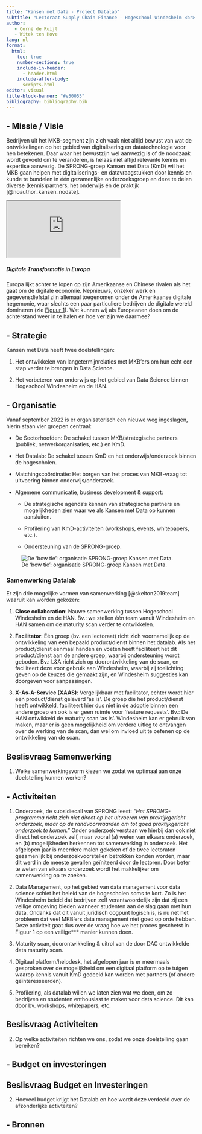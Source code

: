 ```yaml
---
title: "Kansen met Data - Project Datalab"
subtitle: "Lectoraat Supply Chain Finance - Hogeschool Windesheim <br> Lectoraat Logistiek & Allianties - HAN"
author:
   - Corné de Ruijt
   - Witek ten Hove
lang: nl
format:
  html:
    toc: true
    number-sections: true
    include-in-header:
      - header.html
    include-after-body:
      scripts.html
editor: visual
title-block-banner: "#e50055"
bibliography: bibliography.bib
---
```


## - Missie / Visie

Bedrijven uit het MKB-segment zijn zich vaak niet altijd bewust van wat de ontwikkelingen op het gebied van digitalisering en datatechnologie voor hen betekenen. Daar waar het bewustzijn wel aanwezig is of de noodzaak wordt gevoeld om te veranderen, is helaas niet altijd relevante kennis en expertise aanwezig. De SPRONG-groep Kansen met Data (KmD) wil het MKB gaan helpen met digitaliserings- en datavraagstukken door kennis en kunde te bundelen in één gezamenlijke onderzoeksgroep en deze te delen diverse (kennis)partners, het onderwijs én de praktijk [@noauthor_kansen_nodate].

```{=html}
<div class="card m-5 w-75">
<div class="ratio ratio-16x9">
  <iframe src="https://www.youtube.com/embed/Qhvh4xE8GUY?rel=0" title="YouTube video player" allowfullscreen></iframe>
</div>
  <div class="card-body">
    <h5 class="card-title">Digitale Transformatie in Europa</h5>
    <p class="card-text">Europa lijkt achter te lopen op zijn Amerikaanse en Chinese rivalen als het gaat om de digitale economie. Nepnieuws, onzeker werk en gegevensdiefstal zijn allemaal toegenomen onder de Amerikaanse digitale hegemonie, waar slechts een paar particuliere bedrijven de digitale wereld domineren (zie <a href="#fig-marketcap">Figuur 1</a>). Wat kunnen wij als Europeanen doen om de achterstand weer in te halen en hoe ver zijn we daarmee?</p>
  </div>
</div>
```

## - Strategie

Kansen met Data heeft twee doelstellingen:

1.  Het ontwikkelen van langetermijnrelaties met MKB'ers om hun echt een stap verder te brengen in Data Science.

2.  Het verbeteren van onderwijs op het gebied van Data Science binnen Hogeschool Windesheim en de HAN.

## - Organisatie

Vanaf september 2022 is er organisatorisch een nieuwe weg ingeslagen, hierin staan vier groepen centraal:

-   De Sectorhoofden: De schakel tussen MKB/strategische partners (publiek, netwerkorganisaties, etc.) en KmD.

-   Het Datalab: De schakel tussen KmD en het onderwijs/onderzoek binnen de hogescholen.

-   Matchingscoördinatie: Het borgen van het proces van MKB-vraag tot uitvoering binnen onderwijs/onderzoek.

-   Algemene communicatie, business development & support:

    -   De strategische agenda's kennen van strategische partners en mogelijkheden zien waar we als Kansen met Data op kunnen aansluiten.

    -   Profilering van KmD-activiteiten (workshops, events, whitepapers, etc.).

    -   Ondersteuning van de SPRONG-groep.

![De 'bow tie': organisatie SPRONG-groep Kansen met Data.](organisatiekmd.jpeg){#fig-marketcap .m-5 .w-75 onclick="toggleImageSize(\"fig-marketcap\")" title="Click to enlarge" style="cursor: zoom-in;"}

### Samenwerking Datalab {.unnumbered}

Er zijn drie mogelijke vormen van samenwerking [@skelton2019team] waaruit kan worden gekozen:

1.  **Close collaboration**: Nauwe samenwerking tussen Hogeschool Windesheim en de HAN. Bv.: we stellen één team vanuit Windesheim en HAN samen om de maturity scan verder te ontwikkelen.

2.  **Facilitator**: Één groep (bv. een lectoraat) richt zich voornamelijk op de ontwikkeling van een bepaald product/dienst binnen het datalab. Als het product/dienst eenmaal handen en voeten heeft faciliteert het dit product/dienst aan de andere groep, waarbij ondersteuning wordt geboden. Bv.: L&A richt zich op doorontwikkeling van de scan, en faciliteert deze voor gebruik aan Windesheim, waarbij zij toelichting geven op de keuzes die gemaakt zijn, en Windesheim suggesties kan doorgeven voor aanpassingen.

3.  **X-As-A-Service (XAAS)**: Vergelijkbaar met facilitator, echter wordt hier een product/dienst geleverd 'as is'. De groep die het product/dienst heeft ontwikkeld, faciliteert hier dus niet in de adoptie binnen een andere groep en ook is er geen ruimte voor 'feature requests'. Bv.: De HAN ontwikkeld de maturity scan 'as is'. Windesheim kan er gebruik van maken, maar er is geen mogelijkheid om verdere uitleg te ontvangen over de werking van de scan, dan wel om invloed uit te oefenen op de ontwikkeling van de scan.

::: {.callout-tip .my-5}
## Beslisvraag Samenwerking

1.  Welke samenwerkingsvorm kiezen we zodat we optimaal aan onze doelstelling kunnen werken?
:::

## - Activiteiten

1.  Onderzoek, de subsidiecall van SPRONG leest: *"Het SPRONG-programma richt zich niet direct op het uitvoeren van praktijkgericht onderzoek, maar op de randvoorwaarden om tot goed praktijkgericht onderzoek te komen."* Onder onderzoek verstaan we hierbij dan ook niet direct het onderzoek zelf, maar vooral (a) weten van elkaars onderzoek, en (b) mogelijkheden herkennen tot samenwerking in onderzoek. Het afgelopen jaar is meerdere malen gekeken of de twee lectoraten gezamenlijk bij onderzoekvoorstellen betrokken konden worden, maar dit werd in de meeste gevallen geïniteerd door de lectoren. Door beter te weten van elkaars onderzoek wordt het makkelijker om samenwerking op te zoeken.

2.  Data Management, op het gebied van data management voor data science schiet het beleid van de hogescholen soms te kort. Zo is het Windesheim beleid dat bedrijven zelf verantwoordelijk zijn dat zij een veilige omgeving bieden wanneer studenten aan de slag gaan met hun data. Ondanks dat dit vanuit juridisch oogpunt logisch is, is nu net het probleem dat veel MKB'ers data management niet goed op orde hebben. Deze activiteit gaat dus over de vraag hoe we het proces geschetst in Figuur 1 op een veilige\*\*\* manier kunnen doen.

3.  Maturity scan, doorontwikkeling & uitrol van de door DAC ontwikkelde data maturity scan.

4.  Digitaal platform/helpdesk, het afgelopen jaar is er meermaals gesproken over de mogelijkheid om een digitaal platform op te tuigen waarop kennis vanuit KmD gedeeld kan worden met partners (of andere geïnteresseerden).

5.  Profilering, als datalab willen we laten zien wat we doen, om zo bedrijven en studenten enthousiast te maken voor data science. Dit kan door bv. workshops, whitepapers, etc.

::: {.callout-tip .my-5}
## Beslisvraag Activiteiten

2.  Op welke activiteiten richten we ons, zodat we onze doelstelling gaan bereiken?
:::

## - Budget en investeringen

::: {.callout-tip .my-5}
## Beslisvraag Budget en Investeringen

2.  Hoeveel budget krijgt het Datalab en hoe wordt deze verdeeld over de afzonderlijke activteiten?
:::

## - Bronnen

::: {#refs}
:::
